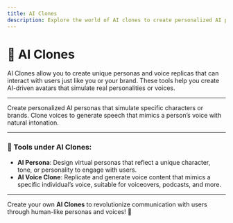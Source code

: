 ```yaml
---
title: AI Clones
description: Explore the world of AI clones to create personalized AI personas and voice clones for your unique needs.
---
```


# 🤖 AI Clones

AI Clones allow you to create unique personas and voice replicas that can interact with users just like you or your brand. These tools help you create AI-driven avatars that simulate real personalities or voices.

---

<CardGroup cols={2}>
  <Card
    title="AI Persona"
    icon="square-1"
    href="https://mintlify.com/docs/ai-persona"
  >
    Create personalized AI personas that simulate specific characters or brands.
  </Card>
  <Card
    title="AI Voice Clone"
    icon="square-2"
    href="https://mintlify.com/docs/ai-voice-clone"
  >
    Clone voices to generate speech that mimics a person’s voice with natural intonation.
  </Card>
</CardGroup>

---

### 🔄 Tools under AI Clones:

- **AI Persona**: Design virtual personas that reflect a unique character, tone, or personality to engage with users.
- **AI Voice Clone**: Replicate and generate voice content that mimics a specific individual’s voice, suitable for voiceovers, podcasts, and more.

---

Create your own **AI Clones** to revolutionize communication with users through human-like personas and voices! 🚀
